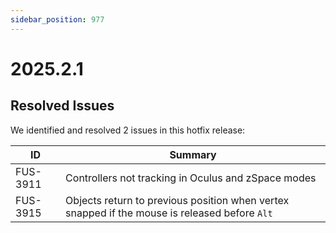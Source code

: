 ```yaml
---
sidebar_position: 977
---
```


# 2025.2.1

## Resolved Issues

We identified and resolved 2 issues in this hotfix release:

| ID | Summary |
|---|---|
| FUS-3911 | Controllers not tracking in Oculus and zSpace modes |
| FUS-3915 | Objects return to previous position when vertex snapped if the mouse is released before `Alt` |
